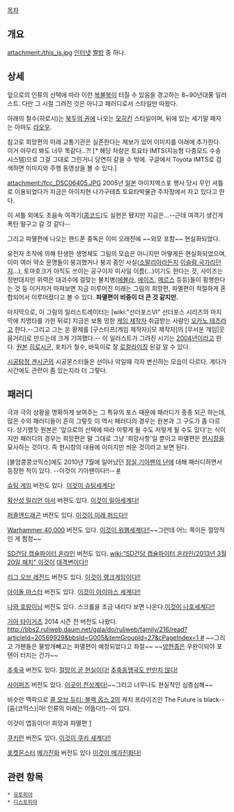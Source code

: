 [[목차]]

== 개요 ==
attachment:/this_is.jpg
[[인터넷]] [[짤방]] 중 하나.

== 상세 ==
앞으로의 인류의 선택에 따라 이런 [[복불복]]이 터질 수 있음을 경고하는 8~90년대풍 일러스트. 다만 그 시절 그려진 것은 아니고 패러디로서 스타일만 따왔다.

아래의 철수(히로시)는 [[북두의 권]]에 나오는 [[모히칸]] 스타일이며, 뒤에 있는 세기말 패자는 아마도 [[라오우]].

참고로 희망편의 미래 교통기관은 실존한다는 제보가 있어 이미지를 아래에 추가한다. 이거 아무리 봐도 너무 똑같다...?! [* 해당 차량은 토요타 IMTS(지능형 다중모드 수송 시스템)으로 그걸 그대로 그린거니 당연히 같을 수 밖에. 구글에서 Toyota IMTS로 검색하면 이미지와 주행 동영상을 볼 수 있다.] 

attachment:/fcc_DSC06405.JPG
2005년 [[일본]] 아이치엑스포 행사 당시 무인 셔틀로 이용되었다가 지금은 아이치현 나가구테쵸 토요타박물관 주차장에서 자고 있다고 한다.

이 셔틀 외에도 초음속 여객기([[콩코드]])도 실현은 됐지만 지금은...--근데 여객기 생긴게 폭탄 떨구고 갈 것 같다--

그리고 파멸편에 나오는 핸드폰 중독은 이미 오래전에 ~~외모 포함~~ 현실화되었다.

유전자 조작에 의해 탄생한 생명체도 그림의 모습은 아니지만 어떻게든 현실화되었으며, 이미 여러 약소 문명들이 붕괴했거나 붕괴 중인 사실([[소말리아]]라든지 [[이슬람 국가]]라던지...), 토마호크가 아직도 쓰이는 공구이자 미사일 이름(...)이기도 한다는 것, 사이즈는 정반대지만 위력은 대괴수에 걸맞는 불치병([[에볼라]], [[에이즈]], [[메르스]] 등등)들이 횡행한다는 것 등 이거저거 따져보면 지금 이루어진 미래는 그림의 희망편, 파멸편이 적절하게 혼합되어서 이루어졌다고 볼 수 있다. '''파멸편이 비중이 더 큰 것 같지만.'''

마지막으로, 이 그림의 일러스트레이터는 [wiki:"선더포스Ⅵ" 선더포스 시리즈의 마지막에 치명타를 가한 뒤로] 지금은 보통 망한 [[게임 제작자]] 취급받는 사람인 [[오카노 테츠]]라고 한다.--그리고 그는 온 황제를 [구스타프(게임 제작자)|모 제작자]의 [무서운 걔임|웃음거리]로 만드는데 크게 기여했다.-- 이 일러스트가 그려진 시기는 [[2004년]]이라고 한다. [http://www12.atwiki.jp/tez_okano/?plugin=ref&serial=12&w=480&h=384 원본] [[히로시]]군, 포치가 철수, 바둑이로 잘 [[로컬라이징]] 된걸 알 수 있다. 

[[시공탐정 겐시군]]의 시공몬스터들은 선이나 악일때 각자 변신하는 모습이 다르다. 게다가 시간에도 관련이 좀 있는지라 더 그렇다.
== 패러디 ==
극과 극의 상황을 명확하게 보여주는 그 특유의 포스 때문에 패러디가 종종 되곤 하는데, 많은 수의 패러디들이 흔히 그렇듯 이 역시 패러디의 경우는 원본과 그 구도가 좀 다르다. 상기했듯 원본은 '앞으로의 선택에 따라 이렇게 될 수도 저렇게 될 수도 있다'는 식이지만 패러디의 경우는 희망편은 말 그대로 그냥 '희망사항'일 뿐이고 파멸편은 [[현시창]]을 묘사하는 것이다. 즉 현시창의 내용에 이미지만 씌운 것이라고 보면 된다.

[불암콩콩코믹스]에도 2010년 7월에 일어났던 [[잠실 기아팬의 난]]에 대해 패러디하면서 등장한 적이 있다. --이것이 기아팬이다!!-- [http://sports.news.nate.com/view/20100709n16914?mid=s1004&isq=3969 #]

[[슈팅 게임]] 버전도 있다. [http://gall.dcinside.com/list.php?id=shooting&no=60366 이것이 슈팅세계다!]

[[확산성 밀리언 아서]] 버젼도 있다. [http://gall.dcinside.com/list.php?id=ma&no=402270 이것이 밀아세계다!]

[[퍼즐앤드래곤]] 버전도 있다. [http://www.thisisgame.com/pad/tboard/?board=29&n=446843 이것이 미래 퍼드다!!]

[[Warhammer 40,000]] 버전도 있다. [http://bbs2.ruliweb.daum.net/gaia/do/ruliweb/family/217/read?articleId=17156922&bbsId=G005&itemId=64&pageIndex=1 이것이 워햄세계다!!]~~그런데 어느 쪽이든 절망적인 게 함정~~

[[SD건담 캡슐파이터 온라인]] 버전도 있다. [[wiki:"SD건담 캡슐파이터 온라인/2013년 3월 20일 패치" 이것이]] [http://bbs1.ruliweb.daum.net/gaia/do/ruliweb/family/605/read?articleId=5729262&bbsId=G001&searchKey=userid&itemGroupId=&searchName=%ED%9C%B4%EC%BC%80%EB%B8%8C%EB%A5%B5&itemId=1460&searchValue=g5f62udKVfA0&platformId=&pageIndex=6 대격변이다!!]

[[리그 오브 레전드]] 버전도 있다. [http://www.inven.co.kr/board/powerbbs.php?come_idx=2775&query=view&p=2&my=&category=&sort=PID&orderby=&where=&name=&subject=&content=&keyword=&sterm=&iskin=&l=22785 이것이 랭크게임이다!!]

[[아이돌 마스터]] 버전도 있다. [http://gall.dcinside.com/board/view/?id=idolmaster&no=61402&page=4&exception_mode=recommend 이것이 아이마스 세계다!!]

[[나와 호랑이님]] 버전도 있다. 스크롤을 조금 내리다 보면 나온다.[http://seednovel.com/pb/module/board/view.php?code=seedadv&didx=543479 이것이 나호세계다!!]

[[기아 타이거즈]] 2014 시즌 전 버전도 나왔다. [[http://bbs2.ruliweb.daum.net/gaia/do/ruliweb/family/216/read?articleId=20569929&bbsId=G005&itemGroupId=27&cPageIndex=1 #]] ~~그리고 갸팬들은 물방개빼고는 파멸편이 예정되었다고 좌절~~ ~~[[양현종]]은 우완이되야 포텐이 터지는 건가~~

[[추축국]] 버전도 있다. [http://bbs2.ruliweb.daum.net/gaia/do/ruliweb/family/217/read?articleId=23123666&bbsId=G005&searchKey=userid&itemGroupId=&searchName=%EC%8B%9C%EB%93%A0%EC%95%BC%EC%B1%84&itemId=64&searchValue=HgMvPFJdADY0&platformId=&pageIndex=1 절망이 곧 현실이다!] [http://bbs2.ruliweb.daum.net/gaia/do/ruliweb/family/217/read?articleId=23199447&bbsId=G005&itemId=64 추축동맹국도 만만치 않다!]

[[사이퍼즈]] 버전도 있다. [http://cyphers.nexon.com/cyphers/article/art/topics/15325140 이곳이 천상계다!]~~그리고 너무나도 현실적인 심층심해~~

비슷만 맥락으로 [[콜 오브 듀티: 블랙 옵스 2]]의 캐치 프라이즈인 The Future is black--[둠(코믹스)|아! 인류의 미래는 어둡다!]--이 있다.

이것이 앱등이다! 희망과 파멸편 [http://bbs2.ruliweb.daum.net/gaia/do/ruliweb/default/read?articleId=23981334&bbsId=G005&itemId=143]

[[쿠키런]] 버전도 있다. [http://bbs2.ruliweb.daum.net/gaia/do/ruliweb/family/217/read?articleId=24350640&bbsId=G005&itemId=64&pageIndex=1 이것이 쿠키 세계다!!]

[[포켓몬스터]] [[메가진화]] 버전도 있다 [http://bbs2.ruliweb.daum.net/gaia/do/ruliweb/family/217/read?articleId=24883819&bbsId=G005&itemId=64&pageIndex=1 이것이 메가진화다!]
== 관련 항목 ==
 * [[유토피아]]
 * [[디스토피아]]
